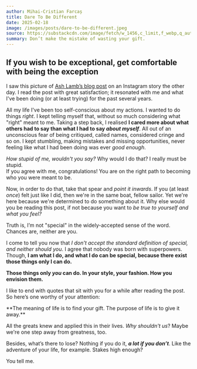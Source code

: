 ```yaml
---
author: Mihai-Cristian Farcaș
title: Dare To Be Different
date: 2025-02-18
image: /images/posts/dare-to-be-different.jpeg
source: https://substackcdn.com/image/fetch/w_1456,c_limit,f_webp,q_auto:good,fl_progressive:steep/https%3A%2F%2Fsubstack-post-media.s3.amazonaws.com%2Fpublic%2Fimages%2F5749af45-f34a-460c-aca4-d7a49766b6fb_2000x2000.jpeg
summary: Don’t make the mistake of wasting your gift.
---
```


## If you wish to be exceptional, get comfortable with being the exception

I saw this picture of
[Ash Lamb’s blog post](https://letter.visualgrowth.com/p/cringe) on an Instagram
story the other day. I read the post with great satisfaction; it resonated with
me and what I've been doing (or at least trying) for the past several years.

All my life I've been too self-conscious about my actions. I wanted to do things
_right_. I kept telling myself that, without so much considering what "right"
meant to me. Taking a step back, I realised **I cared more about what others had
to say than what I had to say _about myself_**. All out of an unconscious fear
of being critiqued, called names, considered cringe and so on. I kept stumbling,
making mistakes and missing opportunities, never feeling like what I had been
doing was ever _good enough_.

_How stupid of me, wouldn't you say?_ Why would I do that? I really must be
stupid.\
If you agree with me, congratulations! You are on the right path to becoming who
you were meant to be.

Now, in order to do that, take that spear and _point it inwards_. If you (at
least _once_) felt just like I did, then we're in the same boat, fellow sailor.
Yet we're here because we're determined to do something about it. Why else would
you be reading this post, if not because you want to _be true to yourself and
what you feel?_

Truth is, I’m not "special" in the widely-accepted sense of the word. Chances
are, neither are you.

I come to tell you now that _I don't accept the standard definition of special,
and neither should you_. I agree that nobody was born with superpowers. Though,
**I am what I do, and what I do can be special, because there exist those things
only I can do.**

**Those things only _you_ can do. In your style, your fashion. How you envision
them.**

I like to end with quotes that sit with you for a while after reading the post.
So here’s one worthy of your attention:

<Quote author='Pablo Picasso'>
  **The meaning of life is to find your gift. The purpose of life is to give it
  away.**
</Quote>

All the greats knew and applied this in their lives. _Why shouldn't us_? Maybe
we're one step away from greatness, too.

Besides, what’s there to lose? Nothing if you do it, _**a lot if you don’t**_.
Like the adventure of your life, for example. Stakes high enough?

You tell me.

<ContentFooter />
